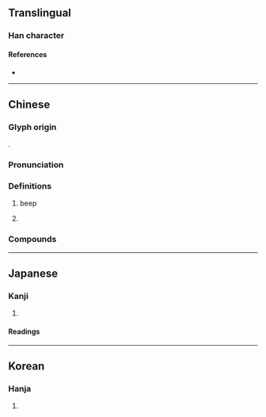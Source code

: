 {{also|哔}}
{{character info}}
==Translingual==

===Han character===
{{Han char|rn=30|rad=口|as=11|sn=14|four=66054|canj=RWTJ|ids=⿰口畢}}

====References====
* {{Han ref|kx=0204.120|dkj=04139|dj=0426.320|hdz=10667.070|uh=55F6|ud=22006|bh=B9CD|bd=47565}}

----

==Chinese==
{{zh-forms|s=哔}}

===Glyph origin===
{{Han compound|口|畢|ls=psc|c1=s|c2=p|t1=mouth}}.

===Pronunciation===
{{zh-pron
|m=bì
|c=bat1
|cat=
}}

===Definitions===
{{zh-hanzi}}

# {{n-g|onomatopoeia.}} beep
# {{n-g|Used in transliterations.}}

===Compounds===
{{zh-der|嗶嗶剝剝|嗶嘰|嗶剝|咖嗶丁|你行你上，不行別嗶嗶}}

{{cln|zh|onomatopoeias}}

----

==Japanese==

===Kanji===
{{ja-kanji|grade=|rs=口11}}

# {{rfdef|ja|sort=口11}}

====Readings====
{{ja-readings
|goon=ひち
|kanon=ひつ
|kun=}}

----

==Korean==

===Hanja===
{{ko-hanja|hangeul=필|rv=pil|mr=p'il}}

# {{rfdef|ko|sort=口11}}